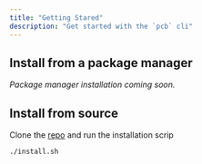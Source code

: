 ```yaml
---
title: "Getting Stared"
description: "Get started with the `pcb` cli"
---
```


## Install from a package manager

_Package manager installation coming soon._

## Install from source

Clone the [repo](https://github.com/diodeinc/pcb) and run the installation scrip

```bash
./install.sh
```
